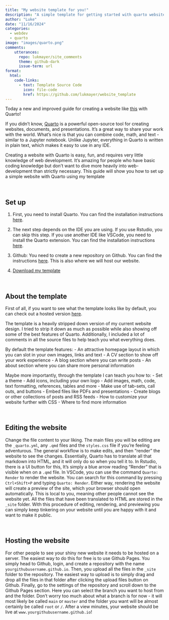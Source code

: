 ```yaml
---
title: "My website template for you!"
description: "A simple template for getting started with quarto websites"
author: "Luke"
date: "11/16/2024"
categories:
  - webdev
  - quarto
image: "images/quarto.png"
comments:
    utterances:
      repo: lukmayer/site_comments
      theme: github-dark
      issue-term: url
format:
  html:
    code-links:
      - text: Template Source Code
        icon: file-code
        href: https://github.com/lukmayer/website_template
---
```


Today a new and improved guide for creating a website like [this](https://lukmayer.github.io/website_template_live/) with Quarto!

If you didn't know, [Quarto](https://quarto.org) is a powerful open-source tool for creating websites, documents, and presentations. It's a great way to share your work with the world. What's nice is that you can combine code, math, and text - similar to a Jupyter notebook. Unlike Jupyter, everything in Quarto is written in plain text, which makes it easy to use in any IDE. 

Creating a website with Quarto is easy, fun, and requires very little knowledge of web development. It's amazing for people who have basic coding knowledge but don't want to dive more heavily into web-development than strictly necessary. This guide will show you how to set up a simple website with Quarto using my template

\

## Set up

1. First, you need to install Quarto. You can find the installation instructions [here](https://quarto.org/docs/getting-started/installation.html).

2. The next step depends on the IDE you are using. If you use Rstudio, you can skip this step. If you use another IDE like VSCode, you need to install the Quarto extension. You can find the installation instructions [here](https://quarto.org/docs/getting-started/installation.html).

3. Github: You need to create a new repository on Github. You can find the instructions [here](https://docs.github.com/en/get-started/quickstart/create-a-repo). This is also where we will host our website.

4. [Download my template](https://github.com/lukmayer/website_template/archive/refs/heads/master.zip)

\

## About the template

First of all, if you want to see what the template looks like by default, you can check out a hosted version [here](https://lukmayer.github.io/website_template_live/).

The template is a heavily stripped down version of my current website design. I tried to strip it down as much as possible while also showing off some of the best features of Quarto. Additionally, I included a lot of comments in all the source files to help teach you what everything does.

By default the template features:
- An attractive homepage layout in which you can slot in your own images, links and text
- A CV section to show off your work experience
- A blog section where you can write posts
- An about section where you can share more personal information

Maybe more importantly, through the template I can teach you how to:
- Set a theme
- Add icons, including your own logo
- Add images, math, code, text formatting, references, tables and more
- Make use of tab-sets, call outs, and buttons
- Embed files like PDFs and presentations
- Create blogs or other collections of posts and RSS feeds
- How to customize your website further with CSS 
- Where to find more information

\

## Editing the website

Change the file content to your liking. The main files you will be editing are the `_quarto.yml`, any `.qmd` files and the `styles.css` file if you're feeling adventurous. 
The general workflow is to make edits, and then "render" the website to see the changes. 
Essentially, Quarto has to translate all that markdown into HTML, and it will only do so when you tell it to. 
In Rstudio, there is a UI button for this, It's simply a blue arrow reading "Render" that is visible when on a `.qmd` file. 
In VSCode, you can use the command `Quarto: Render` to render the website. 
You can search for this command by pressing `Ctrl+Shift+P` and typing `Quarto: Render`. 
Either way, rendering the website will create a preview of the site, which your browser should open automatically. This is local to you, meaning other people cannot see the website yet. All the files that have been translated to HTML are stored in the `_site` folder. With this procedure of editing, rendering, and previewing you can simply keep tinkering on your website until you are happy with it and want to make it public. 

\

## Hosting the website

For other people to see your shiny new website it needs to be hosted on a server. The easiest way to do this for free is to use Github Pages. You simply head to Github, login, and create a repository with the name `yourgithubusername.github.io`. Then, you upload all the files in the `_site` folder to the repository. The easiest way to upload is to simply drag and drop all the files in that folder after clicking the upload files button on Github. Finally, go to the settings of the repository and scroll down to the Github Pages section. Here you can select the branch you want to host from and the folder. Don't worry too much about what a branch is for now - it will most likely be called `main` or `master` and the folder you want will be almost certainly be called `root` or `/`. After a view minutes, your website should be live at `www.yourgithubusername.github.io`!

